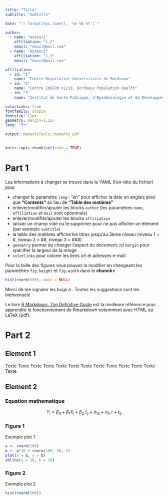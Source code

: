 ```yaml
---
title: "Title"
subtitle: "Subtitle"

date: "`r format(Sys.time(), '%e %B %Y')`"

author:
  - name: "Auteur1"
    affiliation: "1,2"
    email: "email@mail.com"
  - name: "Auteur2"
    affiliation: "1,3"
    email: "email@mail.com"

affiliation:
  - id: "1"
    name: "Centre Hospitalier Universitaire de Bordeaux"
  - id: "2"
    name: "Centre INSERM U1219, Bordeaux Population Health"
  - id: "3"
    name: "Institut de Santé Publique, d'Epidémiologie et de Développement (ISPED), Université de Bordeaux"

colorlinks: true
fontfamily: utopia
fontsize: 11pt
geometry: margin=1.1in
lang: "fr"

output: MementoTools::memento_pdf
---
```


```r
knitr::opts_chunk$set(echo = TRUE)
```

# Part 1

Les informations à changer se trouve dans le YAML (l'en-tête du fichier) pour

* changer le paramètre `lang` : "en" pour afficher la date en anglais ainsi que **"Contents"** au lieu de **"Table des matières"**
* enlever/modifier/ajouter les blocks `author` (les paramètres `name`, `affiliation` et `mail` sont optionnels)
* enlever/modifier/ajouter les blocks `affiliation` 
* laisser un champ vide ou le supprimer pour ne pas afficher un élément (par exemple `subtitle`)
* la table des matières affiche les titres jusqu'au 3ème niveau (niveau 1 = #, niveau 2 = ##, niveau 3 = ###)
* `geometry` permet de changer l'aspect du document: ici `margin` pour spécifier la largeur de la marge
* `colorlinks` pour colorer les liens url et adresses e-mail

Pour la taille des figures vous pouvez la modifier en changeant les paramètres `fig.height` et `fig.width` dans le **chunck r**

```r
hist(rnorm(500), main = NULL)
```

Merci de me signaler les bugs à \href{mailto:jeremie.lespinasse@u-bordeaux.fr}{jeremie.lespinasse@u-bordeaux.fr}. Toutes les suggestions sont les bienvenues! \par
Le livre [R Markdown: The Definitive Guide](https://bookdown.org/yihui/rmarkdown/) est la meilleure référence pour apprendre le fonctionnement de Rmarkdown notemment avec HTML ou LaTeX (pdf).

\pagebreak

# Part 2

## Element 1

Texte Texte Texte Texte Texte Texte Texte Texte Texte Texte Texte Texte Texte 

## Element 2

### Equation mathematique

$$Y_i = \beta_0 + \beta_1X_i + \beta_2.t_{ij} + \alpha_{0i} + \alpha_{1i}.t + \epsilon_{ij}$$

### Figure 1

Exemple plot 1

```r
a <- rnorm(100)
b <- a*10 + rnorm(100, 50, 2) 
plot(x = a, y = b)
abline(a = 50, b = 10)
```

### Figure 2

Exemple plot 2

```r
hist(rnorm(500))
```

